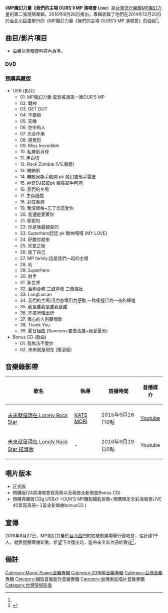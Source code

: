 {{Album infobox | <!-- See Wikipedia:WikiProject_Albums -->
|  Name        =MP魔幻力量《我們的主場 OURS'》 MP 演唱會 Live
|  Type        = [[現場專輯|現場專輯]]
|  Artist      = [[MP魔幻力量|MP魔幻力量]]
|  Cover       =
|  Released    = 2012年8月26日<ref name="YES">[http://www.yesasia.com/global/%E6%88%91%E5%80%91%E7%9A%84%E4%B8%BB%E5%A0%B4-ours-mp-%E6%BC%94%E5%94%B1%E6%9C%83-live-2dvd-%E6%AD%A3%E5%BC%8F%E7%89%88/1052813294-0-0-0-zh_TW/info.html YESASIA : 我們的主場 OURS' MP 演唱會 LIVE (2DVD) (正式版)- MP魔幻力量, 相信音樂 - 國語演唱會及MV] {{Wayback|url=http://www.yesasia.com/global/%E6%88%91%E5%80%91%E7%9A%84%E4%B8%BB%E5%A0%B4-ours-mp-%E6%BC%94%E5%94%B1%E6%9C%83-live-2dvd-%E6%AD%A3%E5%BC%8F%E7%89%88/1052813294-0-0-0-zh_TW/info.html |date=20190217042956 }}，2016年9月10日 (一) 11:34 (UTC+8)查閱{{zh-hant}}</ref>
|  Recorded    = 2014年12月20日（[[台北小巨蛋|台北小巨蛋]]）<ref>專輯資料冊內提及。</ref>
|  Genre       = [[國語流行音樂|國語流行音樂]]
|  Length      = 
|  Label       = {{hlist|[[相信音樂|相信音樂]]|[[台灣索尼音樂娛樂|索尼音樂]]}}
|  Number      = 
|  Producer    = [[賴世凱|賴世凱]]
|  Last album  = [[MP魔幻力量《黑白切》_切兩半2in1演唱會_Live|MP魔幻力量《黑白切》 切兩半2in1演唱會 Live]]<br />（2012年）
|  This album  = '''MP魔幻力量《我們的主場 OURS'》 MP 演唱會 Live'''<br />（2016年）
|  Next album  = -
}}
《'''MP魔幻力量《我們的主場 OURS'》 MP 演唱會 Live'''》是[[台灣|台灣]][[流行|流行]][[樂團|樂團]][[MP魔幻力量|MP魔幻力量]]的第二張現場專輯，2016年8月26日推出。專輯收錄了他們在2014年12月20日於[[台北小巨蛋|台北小巨蛋]]舉行的《MP魔幻力量《我們的主場 OURS'》 MP 演唱會》的曲目<ref name="YES"/>。

==曲目/影片項目==
*曲目以專輯資料冊內為準。
===DVD===
===預購典藏版===
*USB (影片)
**01. MP魔幻力量:電音搖滾第一團OUR’S MP 
**02. 戰神 
**03. GET OUT 
**04. 不要臉 
**05. 天機 
**06. 空中飛人 
**07. 光合作用 
**08. 感覺犯 
**09. Miss Incredible 
**10. 私奔到月球 
**11. 黑白切 
**12. Rock Zombie (VS.嚴爵) 
**13. 維納斯 
**14. 無敵貝斯手凱開 pk 魔幻吉他手雷堡 
**15. 神奇DJ鼓鼓pk 瘋狂鼓手阿翔 
**16. 我們的主場 
**17. 生存遊戲 
**18. 彩虹黑洞 
**19. 我沒資格+忘了怎麼愛你 
**20. 我還是愛著你 
**21. 偷偷的 
**22. 你是我最親愛的 
**23. Superhero廷廷 pk 戰神嘎嘎 (MY LOVE) 
**24. 好膽你就來 
**25. 天堂之後 
**26. 放了自己 
**27. MP family:這是我們一起的主場 
**28. 吼 
**29. Superhero 
**30. 射手 
**31. 新世界 
**32. 金剛合體 三鼓齊發 三倍強壯 
**33. LongLiuLan 
**34. 我們的主場:用力悲傷用力感動,一路衝撞只為一夜的輝煌 
**35. 我是誰我是誰我是誰 
**36. 不按牌理出牌 
**37. 傷心的人別聽慢歌 
**38. Thank You 
**39. 夏日組曲 (Summer+要去高雄+我愛夏天) 
*Bonus CD (歌曲)
**01. 我無法不愛你 
**02. 未來就是現在 (搖滾版)

==音樂錄影帶==
{| class="wikitable"
! 歌名 !! 執導 !! 首播時間 !! 首播媒介
|-
|[https://www.youtube.com/watch?v=lHGqqejR7b4 未來就是現在 Lonely Rock Star] {{Wayback|url=https://www.youtube.com/watch?v=lHGqqejR7b4 |date=20210202131522 }}||[[KATS_MORI|KATS MORI]]||2015年9月18日0點||[[Youtube|Youtube]]
|-
|[https://www.youtube.com/watch?v=4j6jumGlYx8 未來就是現在 Lonely Rock Star 搖滾版] {{Wayback|url=https://www.youtube.com/watch?v=4j6jumGlYx8 |date=20190217042956 }}|| - ||2016年9月19日0點||Youtube
|}

== 唱片版本 ==
*正式版
*預購版(24頁演唱會寫真冊以及兩首全新單曲Bonus CD)
*預購典藏版(32g USBx1 +OUR’S MP鐵製鑰匙掛飾+預購限定全彩演唱會LIVE 40頁寫真冊+ 2首全新單曲bonusCD )

== 宣傳 ==
2016年8月27日，MP魔幻力量於[[台北|台北]][[西門町|西門町]]紅樓前廣場舉行簽唱會，估計達1千人，就要閉關籌備新歌，希望下次復出時，能帶來全新作品給歌迷<ref>{{cite news|url=http://www.chinatimes.com/newspapers/20160828000448-260112|author=黃雯犀|title=MP魔幻力量簽唱會 千名歌迷溼身相挺|newspaper=[[中國時報|中國時報]]|date=2016-08-28|accessdate=2016-09-13|archive-date=2016-11-06|archive-url=https://web.archive.org/web/20161106072117/http://www.chinatimes.com/newspapers/20160828000448-260112|dead-url=no}}</ref>。
== 備註 ==
<div class="references-small">
<references></references>
</div>

[[Category:Magic_Power音樂專輯|Category:Magic Power音樂專輯]]
[[Category:2016年音樂專輯|Category:2016年音樂專輯]]
[[Category:台灣音樂專輯|Category:台灣音樂專輯]]
[[Category:相信音樂製作音樂專輯|Category:相信音樂製作音樂專輯]]
[[Category:台灣索尼唱片音樂專輯|Category:台灣索尼唱片音樂專輯]]
[[Category:台灣現場影像|Category:台灣現場影像]]